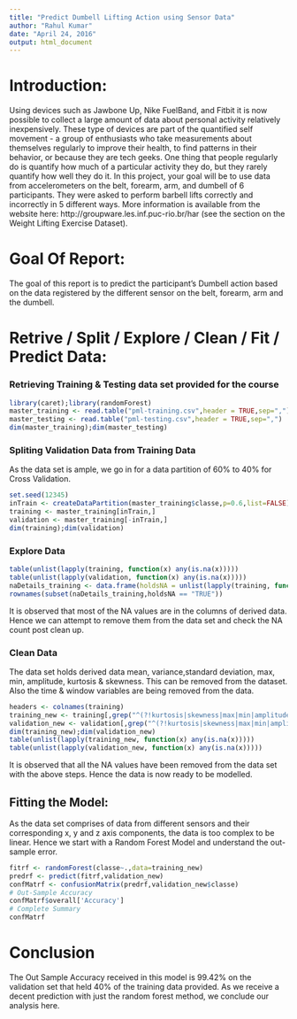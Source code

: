```yaml
---
title: "Predict Dumbell Lifting Action using Sensor Data"
author: "Rahul Kumar"
date: "April 24, 2016"
output: html_document
---
```

# Introduction:
Using devices such as Jawbone Up, Nike FuelBand, and Fitbit it is now possible to collect a large amount of data about personal activity relatively inexpensively. These type of devices are part of the quantified self movement - a group of enthusiasts who take measurements about themselves regularly to improve their health, to find patterns in their behavior, or because they are tech geeks. One thing that people regularly do is quantify how much of a particular activity they do, but they rarely quantify how well they do it. In this project, your goal will be to use data from accelerometers on the belt, forearm, arm, and dumbell of 6 participants. They were asked to perform barbell lifts correctly and incorrectly in 5 different ways. More information is available from the website here: http://groupware.les.inf.puc-rio.br/har (see the section on the Weight Lifting Exercise Dataset).

# Goal Of Report:
The goal of this report is to predict the participant's Dumbell action based on the data registered by the different sensor on the belt, forearm, arm and the dumbell.

# Retrive / Split / Explore / Clean / Fit / Predict Data:

### Retrieving Training & Testing data set provided for the course
```r
library(caret);library(randomForest)
master_training <- read.table("pml-training.csv",header = TRUE,sep=",")
master_testing <- read.table("pml-testing.csv",header = TRUE,sep=",")
dim(master_training);dim(master_testing)
```

###  Spliting Validation Data from Training Data
As the data set is ample, we go in for a data partition of 60% to 40% for Cross Validation.
```r
set.seed(12345)
inTrain <- createDataPartition(master_training$classe,p=0.6,list=FALSE)
training <- master_training[inTrain,]
validation <- master_training[-inTrain,]
dim(training);dim(validation)
```

### Explore Data
```r
table(unlist(lapply(training, function(x) any(is.na(x)))))
table(unlist(lapply(validation, function(x) any(is.na(x)))))
naDetails_training <- data.frame(holdsNA = unlist(lapply(training, function(x) any(is.na(x)))))
rownames(subset(naDetails_training,holdsNA == "TRUE"))
```
It is observed that most of the NA values are in the columns of derived data. Hence we can attempt to remove them from the data set and check the NA count post clean up.

### Clean Data
The data set holds derived data mean, variance,standard deviation, max, min, amplitude, kurtosis & skewness. This can be removed from the dataset. Also the time & window variables are being removed from the data.
```r
headers <- colnames(training)
training_new <- training[,grep("^(?!kurtosis|skewness|max|min|amplitude|var|avg|stddev|raw|cvtd|new|num|X)",headers,perl = TRUE)]
validation_new <- validation[,grep("^(?!kurtosis|skewness|max|min|amplitude|var|avg|stddev|raw|cvtd|new|num|X)",headers,perl = TRUE)]
dim(training_new);dim(validation_new)
table(unlist(lapply(training_new, function(x) any(is.na(x)))))
table(unlist(lapply(validation_new, function(x) any(is.na(x)))))
```
It is observed that all the NA values have been removed from the data set with the above steps. Hence the data is now ready to be modelled.

## Fitting the Model:
As the data set comprises of data from different sensors and their corresponding x, y and z axis components, the data is too complex to be linear. Hence we start with a Random Forest Model and understand the out-sample error.
```r
fitrf <- randomForest(classe~.,data=training_new)
predrf <- predict(fitrf,validation_new)
confMatrf <- confusionMatrix(predrf,validation_new$classe)
# Out-Sample Accuracy
confMatrf$overall['Accuracy']
# Complete Summary
confMatrf
```

# Conclusion
The Out Sample Accuracy received in this model is 99.42% on the validation set that held 40% of the training data provided. As we receive a decent prediction with just the random forest method, we conclude our analysis here.
